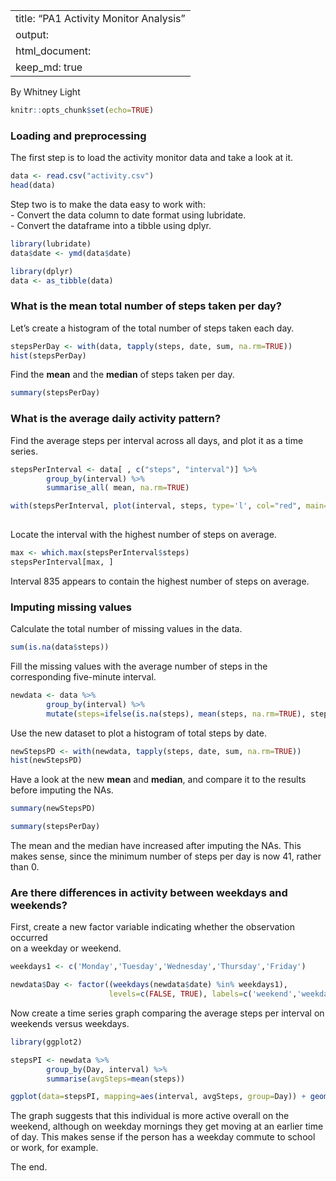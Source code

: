 
---
title: "PA1 Activity Monitor Analysis"
output: 
  html_document:
    keep_md: true
---

By Whitney Light

```r
knitr::opts_chunk$set(echo=TRUE)
```

### Loading and preprocessing 

The first step is to load the activity monitor data and take a look at it.  

```r
data <- read.csv("activity.csv")
head(data)
```
Step two is to make the data easy to work with:  
  - Convert the data column to date format using lubridate.  
  - Convert the dataframe into a tibble using dplyr.  

```r
library(lubridate)
data$date <- ymd(data$date)

library(dplyr)
data <- as_tibble(data)
```

### What is the mean total number of steps taken per day?

Let's create a histogram of the total number of steps taken each day.  

```r
stepsPerDay <- with(data, tapply(steps, date, sum, na.rm=TRUE))
hist(stepsPerDay)
```

Find the **mean** and the **median** of steps taken per day.  

```r
summary(stepsPerDay)
```

### What is the average daily activity pattern?

Find the average steps per interval across all days, and plot it as a time series.  

```r
stepsPerInterval <- data[ , c("steps", "interval")] %>%
        group_by(interval) %>%
        summarise_all( mean, na.rm=TRUE)

with(stepsPerInterval, plot(interval, steps, type='l', col="red", main="Average Steps per Interval"))
   
```

Locate the interval with the highest number of steps on average.  

```r
max <- which.max(stepsPerInterval$steps)
stepsPerInterval[max, ]
```
Interval 835 appears to contain the highest number of steps on average.  

### Imputing missing values

Calculate the total number of missing values in the data.  

```r
sum(is.na(data$steps))
```
Fill the missing values with the average number of steps in the corresponding 
five-minute interval.  

```r
newdata <- data %>%
        group_by(interval) %>%
        mutate(steps=ifelse(is.na(steps), mean(steps, na.rm=TRUE), steps))
```

Use the new dataset to plot a histogram of total steps by date.  

```r
newStepsPD <- with(newdata, tapply(steps, date, sum, na.rm=TRUE))
hist(newStepsPD)
```

Have a look at the new **mean** and **median**, and compare it to the results before imputing the NAs.

```r
summary(newStepsPD)
```
```r
summary(stepsPerDay)
```

The mean and the median have increased after imputing the NAs. This makes sense,   since the minimum number of steps per day is now 41, rather than 0.  

### Are there differences in activity between weekdays and weekends?  

First, create a new factor variable indicating whether the observation occurred  
on a weekday or weekend.

```r
weekdays1 <- c('Monday','Tuesday','Wednesday','Thursday','Friday')

newdata$Day <- factor((weekdays(newdata$date) %in% weekdays1),
                      levels=c(FALSE, TRUE), labels=c('weekend','weekday'))
```

Now create a time series graph comparing the average steps per interval on weekends versus weekdays.

```r
library(ggplot2)

stepsPI <- newdata %>%
        group_by(Day, interval) %>%
        summarise(avgSteps=mean(steps))

ggplot(data=stepsPI, mapping=aes(interval, avgSteps, group=Day)) + geom_line(color="#59bbf7") + facet_grid(Day ~ .) + ylab("Number of Steps") + xlab("Interval")

```

The graph suggests that this individual is more active overall on the weekend, although on weekday mornings they get moving at an earlier time of day. This makes sense if the person has a weekday commute to school or work, for example.  

The end. 




